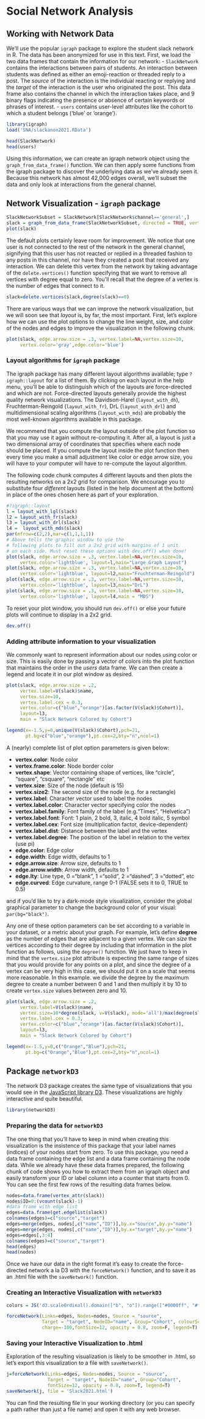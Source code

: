# Social Network Analysis

## Working with Network Data

We'll use the popular ``igraph`` package to explore the student slack network in R. The data has been anonymized for use in this text. First, we load the two data frames that contain the information for our network: 
- ``SlackNetwork``  contains the interactions between pairs of students. An interaction between students was defined as either an emoji-reaction or threaded reply to a post. The _source_ of the interaction is the individual reacting or replying and the _target_ of the interaction is the user who originated the post. This data frame also contains the channel in which the interaction takes place, and 9 binary flags indicating the presence or absence of certain keywords or phrases of interest.
- ``users`` contains user-level attributes like the cohort to which a student belongs ('blue' or 'orange').


```r
library(igraph)
load('SNA/slackanon2021.RData')
```

```r
head(SlackNetwork)
head(users)
```
Using this information, we can create an igraph network object using the ``graph_from_data_frame()`` function. We can then apply some functions from the igraph package to discover the underlying data as we've already seen it. Because this network has almost 42,000 edges overall, we'll subset the data and only look at interactions from the general channel.

## Network Visualization - ``igraph`` package

```r
SlackNetworkSubset = SlackNetwork[SlackNetwork$channel=='general',]
slack = graph_from_data_frame(SlackNetworkSubset, directed = TRUE, vertices = users)
plot(slack)
```
The default plots certainly leave room for improvement. We notice that one user is not connected to the rest of the network in the general channel, signifying that this user has not reacted or replied in a threaded fashion to any posts in this channel, nor have they created a post that received any interaction. We can delete this vertex from the network by taking advantage of the `delete.vertices()` function specifying that we want to remove all vertices with degree equal to zero. You'll recall that the degree of a vertex is the number of edges that connect to it.

```r
slack=delete.vertices(slack,degree(slack)==0)
```

There are various ways that we can improve the network visualization, but we will soon see that _layout_ is, by far, the most important. First, let's explore how we can use the plot options to change the line weight, size, and color of the nodes and edges to improve the visualization in the following chunk. 

```r
plot(slack, edge.arrow.size = .3, vertex.label=NA,vertex.size=10,
     vertex.color='gray',edge.color='blue')
```
### Layout algorithms for ``igraph`` package

The igraph package has many different layout algorithms available; type `?igraph::layout` for a list of them. By clicking on each layout in the help menu, you'll be able to distinguish which of the layouts are force-directed and which are not. Force-directed layouts generally provide the highest quality network visualizations. The Davidson-Harel (``layout_with_dh``), Fruchterman-Reingold  (``layout_with_fr``), DrL (``layout_with_drl``) and multidimensional scaling algorithms (``layout_with_mds``) are probably the most well-known algorithms available in this package.

We recommend that you compute the layout outside of the plot function so that you may use it again without re-computing it. After all, a layout is just a two dimensional array of coordinates that specifies where each node should be placed. If you compute the layout inside the plot function then every time you make a small adjustment like color or edge arrow size, you will have to your computer will have to re-compute the layout algorithm.

The following code chunk computes 4 different layouts and then plots the resulting networks on a 2x2 grid for comparison. We encourage you to substitute four _different_ layouts (listed in the help document at the bottom) in place of the ones chosen here as part of your exploration.


```r
#?igraph::layout
l = layout_with_lgl(slack)
l2 = layout_with_fr(slack)
l3 = layout_with_drl(slack)
l4 =  layout_with_mds(slack)
par(mfrow=c(2,2),mar=c(1,1,1,1)) 
# Above tells the graphic window to use the
# following plots to fill out a 2x2 grid with margins of 1 unit
# on each side. Must reset these options with dev.off() when done!
plot(slack, edge.arrow.size = .3, vertex.label=NA,vertex.size=10,
     vertex.color='lightblue', layout=l,main="Large Graph Layout")
plot(slack, edge.arrow.size = .3, vertex.label=NA,vertex.size=10,
     vertex.color='lightblue', layout=l2,main="Fruchterman-Reingold")
plot(slack, edge.arrow.size = .3, vertex.label=NA,vertex.size=10,
     vertex.color='lightblue', layout=l3,main="DrL")
plot(slack, edge.arrow.size = .3, vertex.label=NA,vertex.size=10,
     vertex.color='lightblue', layout=l4,main = "MDS")
```
<!-- Well, that didn't go quite as planned! Both DrL and Large Graph Layout provide positively terrible results on this network. Both of these methods are designed to work efficiently with very large networks, and as such their performance on easier problems is insufficient. Alas, we can never know what technique will work best for each application, so we leave this in the text to support our main thesis that: __It Depends!__  -->

To reset your plot window, you should run ``dev.off()`` or else your future plots will continue to display in a 2x2 grid.

```r
dev.off()
```

### Adding attribute information to your visualization

We commonly want to represent information about our nodes using color or size. This is easily done by passing a vector of colors into the plot function that maintains the order in the _users_ data frame. We can then create a legend and locate it in our plot window as desired.

```r

plot(slack, edge.arrow.size = .2,
     vertex.label=V(slack)$name,
     vertex.size=10,
     vertex.label.cex = 0.3,
     vertex.color=c("blue","orange")[as.factor(V(slack)$Cohort)],
     layout=l3,
     main = "Slack Network Colored by Cohort")

legend(x=-1.5,y=0,unique(V(slack)$Cohort),pch=21,
       pt.bg=c("blue","orange"),pt.cex=2,bty="n",ncol=1)
```
A (nearly) complete list of plot option parameters is given below:

- __vertex.color__: Node color
- __vertex.frame.color__: Node border color
- __vertex.shape__: Vector containing shape of vertices, like  “circle”, “square”, “csquare”, “rectangle” etc
- __vertex.size__: Size of the node (default is 15)
- __vertex.size2__: The second size of the node (e.g. for a rectangle)
- __vertex.label__: Character vector used to label the nodes
- __vertex.label.color__: Character vector specifying color the nodes
- __vertex.label.family__: Font family of the label (e.g.“Times”, “Helvetica”)
- __vertex.label.font__: Font: 1 plain, 2 bold, 3, italic, 4 bold italic, 5 symbol
- __vertex.label.cex__: Font size (multiplication factor, device-dependent)
- __vertex.label.dist__: Distance between the label and the vertex
- __vertex.label.degree__: The position of the label in relation to the vertex (use pi)
- __edge.color__: Edge color
- __edge.width__: Edge width, defaults to 1
- __edge.arrow.size__: Arrow size, defaults to 1
- __edge.arrow.width__: Arrow width, defaults to 1
- __edge.lty__: Line type, 0 =“blank”, 1 =“solid”, 2 =“dashed”, 3 =“dotted”, etc
- __edge.curved__: Edge curvature, range 0-1 (FALSE sets it to 0, TRUE to 0.5)

and if you'd like to try a dark-mode style visualization, consider the global graphical parameter to change the background color of your visual: ``par(bg="black")``.

Any one of these option parameters can be set according to a variable in your dataset, or a metric about your graph. For example, let's define __degree__ as the number of edges that are adjacent to a given vertex. We can _size_ the vertices according to their degree by including that information in the plot function as follows, using the ``degree()`` function. We just have to keep in mind that the ``vertex.size`` plot attribute is expecting the same range of sizes that you would provide for any points on a plot, and since the degree of a vertex can be very high in this case, we should put it on a scale that seems more reasonable. In this example. we divide the degree by the maximum degree to create a number between 0 and 1 and then multiply it by 10 to create ``vertex.size`` values between zero and 10.

```r
plot(slack, edge.arrow.size = .2,
     vertex.label=V(slack)$name,
     vertex.size=10*degree(slack, v=V(slack), mode='all')/max(degree(slack, v=V(slack), mode='all')),
     vertex.label.cex = 0.3,
     vertex.color=c("blue","orange")[as.factor(V(slack)$Cohort)],
     layout=l3,
     main = "Slack Network Colored by Cohort")

legend(x=-1.5,y=0,c("Orange","Blue"),pch=21,
       pt.bg=c("Orange","Blue"),pt.cex=2,bty="n",ncol=1)


```
## Package ``networkD3``

The network D3 package creates the same type of visualizations that you would see in the [JavaScript library D3](https://d3js.org). These visualizations are highly interactive and quite beautiful. 

```r
library(networkD3)
```
### Preparing the data for ``networkD3``

The one thing that you'll have to keep in mind when creating this visualization is the insistence of this package that your label names (indices) of your nodes start from zero. To use this package, you need a data frame containing the edge list and a data frame containing the node data. While we already have these data frames prepared, the following chunk of code shows you how to extract them from an igraph object and easily transform your ID or label column into a counter that starts from 0. You can see the first few rows of the resulting data frames below.

```r
nodes=data.frame(vertex_attr(slack))
nodes$ID=0:(vcount(slack)-1)
#data frame with edge list
edges=data.frame(get.edgelist(slack))
colnames(edges)=c("source","target")
edges=merge(edges, nodes[,c("name","ID")],by.x="source",by.y="name")
edges=merge(edges, nodes[,c("name","ID")],by.x="target",by.y="name")
edges=edges[,3:4]
colnames(edges)=c("source","target")
head(edges)
head(nodes)
```

Once we have our data in the right format it's easy to create the force-directed network a la D3 with the ``forceNetwork()`` function, and to save it as an .html file with the ``saveNetwork()``  function. 

### Creating an Interactive Visualization with ``networkD3``

```r
colors = JS('d3.scaleOrdinal().domain(["b", "o"]).range(["#0000ff", "#ffa500"])')

forceNetwork(Links=edges, Nodes=nodes, Source = "source",
             Target = "target", NodeID="name", Group="Cohort", colourScale=colors,
             charge=-100,fontSize=12, opacity = 0.8, zoom=F, legend=T)

```

### Saving your Interactive Visualization to .html

Exploration of the resulting visualization is likely to be smoother in .html, so let's export this visualization to a file with ``saveNetwork()``. 

```r
j=forceNetwork(Links=edges, Nodes=nodes, Source = "source",
               Target = "target", NodeID="name", Group="Cohort",
               fontSize=12, opacity = 0.8, zoom=T, legend=T)
saveNetwork(j, file = 'Slack2021.html')

```

You can find the resulting file in your working directory (or you can specify a path rather than just a file name) and open it with any web browser. 
